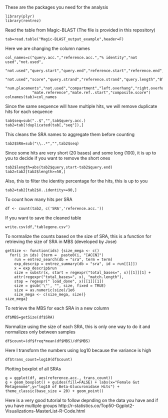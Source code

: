 These are the packages you need for the analysis
```
library(plyr)
library(rentrez)
```
Read the table from Magic-BLAST (The file is provided in this repository)
```
tab=read.table("Magic-BLAST_output_example",header=F)
```
Here we are changing the column names
```
col_names=c("query.acc.","reference.acc.","% identity","not used","not.used",
            "not.used","query.start","query.end","reference.start","reference.end","not.used",
            "not.used","score","query.strand","reference.strand","query.length","BTOP",
            "num.placements","not.used","compartment","left.overhang","right.overhang",
            "mate.reference","mate.ref..start","composite.score")
colnames(tab)=col_names
```
Since the same sequence will have multiple hits, we will remove duplicate hits for each sequence
```
tab$seq=sub("..$","",tab$query.acc.)
tab2=tab[!duplicated(tab[,"seq"]),]
```
This cleans the SRA names to aggregate them before counting
```
tab2$SRA=sub("\\..*","",tab2$seq)
```
Since some hits are very short (20 bases) and some long (100), it is up to you to decide if you want to remove the short ones
```
tab2$length=abs(tab2$query.start-tab2$query.end)
tab2=tab2[tab2$length>=50,]
```
Also, this to filter the identity percentage for the hits, this is up to you
```
tab2=tab2[tab2$X..identity>=90,]
```
To count how many hits per SRA
```
df <- count(tab2, c('SRA','reference.acc.'))
```
If you want to save the cleaned table
```
write.csv(df,"tablegene.csv")
```
To normalize the counts based on the size of SRA, this is a function for retrieving the size of SRA in MBS (developed by Jose)
```
getSize <- function(ids) {size_mega <- c()
  for(i in ids) {term =  paste0(i, "[ACCN]")
    run = entrez_search(db = "sra", term = term)
    exp_descrip = entrez_summary(db = "sra", id = run[[1]])
    x = exp_descrip$run
    size = substr(x, start = regexpr("total_bases=", x)[[1]][1] + 
    attr(regexpr("total_bases=", x), "match.length"),
    stop = regexpr(" load_done", x)[[1]][1])
    size = gsub('\"', "", size, fixed = TRUE)
    size = as.numeric(size)/1e6
    size_mega <- c(size_mega, size)}
size_mega}
```
To retrieve the MBS for each SRA in a new column
```
df$MBS=getSize(df$SRA)
```
Normalize using the size of each SRA, this is only one way to do it and normalizes only between samples
```
df$count=(df$freq*mean(df$MBS)/df$MBS)
```
Here I transform the numbers using log10 because the variance is high
```
df$trans_count=log10(df$count)
```
Plotting boxplot of all SRAs
```
g = ggplot(df, aes(reference.acc., trans_count))
g + geom_boxplot() + guides(fill=FALSE) + labs(x="Female Gut Metagenome",y="log10 of Beta-Glucuronidase Hits") +
theme_classic(base_size = 20) + geom_point()
```
Here is a very good tutorial to follow depnding on the data you have and if you have multiple groups
http://r-statistics.co/Top50-Ggplot2-Visualizations-MasterList-R-Code.html


